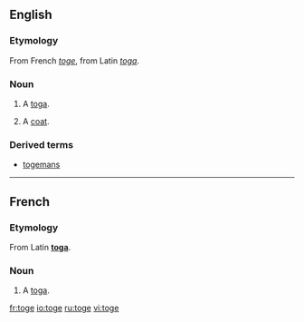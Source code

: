 ==English==
===Etymology===
From French ''[[toge#French|toge]]'', from Latin ''[[toga#Latin|toga]]''.
===Noun===
{{en-noun}}

# {{obsolete}} A [[toga]].
# {{cant}} A [[coat]].
===Derived terms===
*[[togemans]]
----

==French==
===Etymology===
From Latin '''[[toga#Laitn|toga]]'''.
===Noun===
{{fr-noun|f}}

# A [[toga]].
[[fr:toge]]
[[io:toge]]
[[ru:toge]]
[[vi:toge]]
